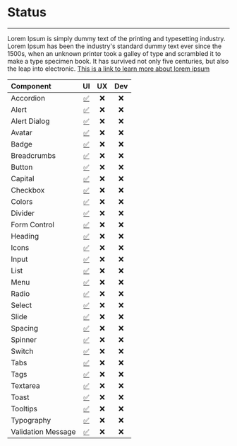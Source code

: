 
<Meta title="Design System/Status" component={Text}/>

# **Status**
---


Lorem Ipsum is simply dummy text of the printing and typesetting industry. Lorem Ipsum has been the industry's standard dummy text ever since the 1500s, when an unknown printer took a galley of type and scrambled it to make a type specimen book. It has survived not only five centuries, but also the leap into electronic. [This is a link to learn more about lorem ipsum](https://www.lipsum.com/)



<!-- This is how you write a table in MD (Markdown) -->
| Component                            | UI                    |UX                     |Dev                     |
| :------------------------------|:--------------------------:|:--------------------------:|:------:|
| Accordion         |[✅ ](https://www.example.com)         | ❌| ❌
| Alert             |[✅ ](https://www.example.com)         | ❌| ❌
| Alert Dialog      |[✅ ](https://www.example.com)         | ❌| ❌
| Avatar            |[✅ ](https://www.example.com)         | ❌| ❌
| Badge             |[✅ ](https://www.example.com)         | ❌| ❌
| Breadcrumbs       |[✅ ](https://www.example.com)         | ❌| ❌
| Button            |[✅ ](https://www.example.com)         | ❌| ❌
| Capital           |[✅ ](https://www.example.com)         | ❌| ❌
| Checkbox          |[✅ ](https://www.example.com)         | ❌| ❌
| Colors            |[✅ ](https://www.example.com)         | ❌| ❌
| Divider           |[✅ ](https://www.example.com)         | ❌| ❌
| Form Control      |[✅ ](https://www.example.com)         | ❌| ❌
| Heading           |[✅ ](https://www.example.com)         | ❌| ❌
| Icons             |[✅ ](https://www.example.com)         | ❌| ❌
| Input             |[✅ ](https://www.example.com)         | ❌| ❌
| List              |[✅ ](https://www.example.com)         | ❌| ❌
| Menu              |[✅ ](https://www.example.com)         | ❌| ❌
| Radio             |[✅ ](https://www.example.com)         | ❌| ❌
| Select            |[✅ ](https://www.example.com)         | ❌| ❌
| Slide             |[✅ ](https://www.example.com)         | ❌| ❌
| Spacing           |[✅ ](https://www.example.com)         | ❌| ❌
| Spinner           |[✅ ](https://www.example.com)         | ❌| ❌
| Switch            |[✅ ](https://www.example.com)         | ❌| ❌
| Tabs              |[✅ ](https://www.example.com)         | ❌| ❌
| Tags              |[✅ ](https://www.example.com)         | ❌| ❌
| Textarea          |[✅ ](https://www.example.com)         | ❌| ❌
| Toast             |[✅ ](https://www.example.com)         | ❌| ❌
| Tooltips          |[✅ ](https://www.example.com)         | ❌| ❌
| Typography        |[✅ ](https://www.example.com)         | ❌| ❌
| Validation Message|[✅ ](https://www.example.com)         | ❌| ❌
